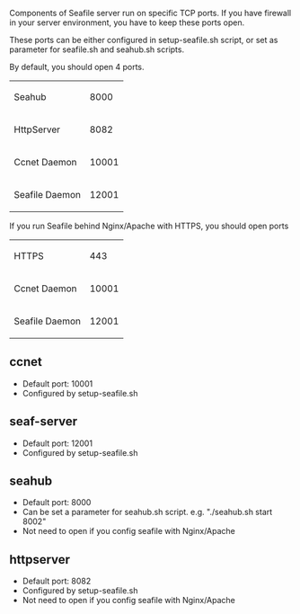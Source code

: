 Components of Seafile server run on specific TCP ports. If you have firewall in your server environment, you have to keep these ports open.

These ports can be either configured in setup-seafile.sh script, or set as parameter for seafile.sh and seahub.sh scripts.

By default, you should open 4 ports.

{|
| Seahub
| 8000
|-
| HttpServer
| 8082
|-
| Ccnet Daemon
| 10001
|-
| Seafile Daemon
| 12001
|}

If you run Seafile behind Nginx/Apache with HTTPS, you should open ports

{|
| HTTPS
| 443
|-
| Ccnet Daemon
| 10001
|-
| Seafile Daemon
| 12001
|}

== ccnet ==

* Default port: 10001
* Configured by setup-seafile.sh

== seaf-server ==

* Default port: 12001
* Configured by setup-seafile.sh

== seahub ==

* Default port: 8000
* Can be set a parameter for seahub.sh script. e.g. "./seahub.sh start 8002"
* Not need to open if you config seafile with Nginx/Apache

== httpserver ==

* Default port: 8082
* Configured by setup-seafile.sh
* Not need to open if you config seafile with Nginx/Apache
